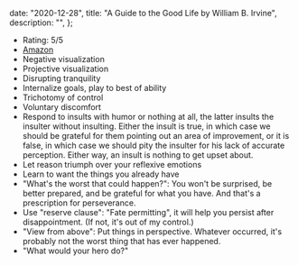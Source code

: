 
  date: "2020-12-28",
  title: "A Guide to the Good Life by William B. Irvine",
  description: "",
};


- Rating: 5/5
- [Amazon](https://www.amazon.com/gp/product/0195374614)
- Negative visualization
- Projective visualization
- Disrupting tranquility
- Internalize goals, play to best of ability
- Trichotomy of control
- Voluntary discomfort
- Respond to insults with humor or nothing at all, the latter insults the insulter without insulting. Either the insult is true, in which case we should be grateful for them pointing out an area of improvement, or it is false, in which case we should pity the insulter for his lack of accurate perception. Either way, an insult is nothing to get upset about.
- Let reason triumph over your reflexive emotions
- Learn to want the things you already have
- "What's the worst that could happen?": You won't be surprised, be better prepared, and be grateful for what you have. And that's a prescription for perseverance.
- Use "reserve clause": "Fate permitting", it will help you persist after disappointment. (If not, it's out of my control.)
- "View from above": Put things in perspective. Whatever occurred, it's probably not the worst thing that has ever happened.
- "What would your hero do?"
